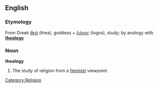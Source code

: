 ==English==
===Etymology===
From Greek ''[[θεά]]'' (thea), goddess + ''[[λόγος]]'' (logos), study; by anology with '''[[theology]]'''

===Noun===
{{wikipedia}}
'''thealogy'''
#<!--[[Female]] equivalent of [[theology]];-->The study of religion from a [[feminist]] viewpoint.<!--the [[religious]] aspects of [[feminism]]-->
[[Category:Religion]]